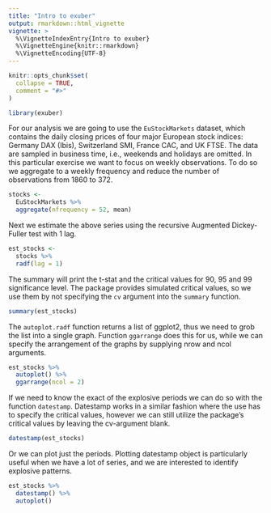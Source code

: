 ```yaml
---
title: "Intro to exuber"
output: rmarkdown::html_vignette
vignette: >
  %\VignetteIndexEntry{Intro to exuber}
  %\VignetteEngine{knitr::rmarkdown}
  %\VignetteEncoding{UTF-8}
---
```


```r
knitr::opts_chunk$set(
  collapse = TRUE,
  comment = "#>"
)
```

```r
library(exuber)
```

For our analysis we are going to use the `EuStockMarkets` dataset, which contains the daily closing prices of four major European stock indices: Germany DAX (Ibis), Switzerland SMI, France CAC, and UK FTSE. The data are sampled in business time, i.e., weekends and holidays are omitted. In this particular exercise we want to focus on weekly observations. To do so we aggregate to a weekly frequency and reduce the number of observations from 1860 to 372.

```r
stocks <- 
  EuStockMarkets %>% 
  aggregate(nfrequency = 52, mean)
```

Next we estimate the above series using the recursive Augmented Dickey-Fuller test with 1 lag.

```r
est_stocks <-
  stocks %>% 
  radf(lag = 1)

```

The summary will print the t-stat and the critical values for 90, 95 and 99 significance level. The package provides simulated critical values, so we use them by not specifying the `cv` argument into the `summary` function. 

```r
summary(est_stocks)
```

The `autoplot.radf` function returns a list of ggplot2, thus we need to grob the list into a
single graph. Function `ggarrange` does this for us, while we can specify the arrangement of the graphs
by supplying nrow and ncol arguments.

```r
est_stocks %>% 
  autoplot() %>% 
  ggarrange(ncol = 2)
```

If we need to know the exact of the explosive periods we can do so with the function `datestamp`. Datestamp
works in a similar fashion where the use has to specify the critical values, however we can still utilize the
package's critical values by leaving the cv-argument blank.

```r
datestamp(est_stocks)
```
Or we can plot just the periods. Plotting datestamp object is particularly useful when we have a lot 
of series, and we are interested to identify explosive patterns.

```r
est_stocks %>% 
  datestamp() %>% 
  autoplot()
```
